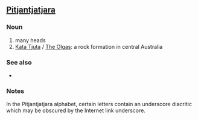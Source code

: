 ==[[Pitjantjatjara]]==
===Noun===
'''{{Unicode|[[Kata]] [[Tjuṯa]]}}'''

# many heads
# [[Kata Tjuta]] / [[The Olgas]]: a rock formation in central Australia

===See also===
*{{Unicode|[[Uluṟu]]}}

===Notes===
In the Pitjantjatjara alphabet, certain letters contain an underscore diacritic which may be obscured by the Internet link underscore.